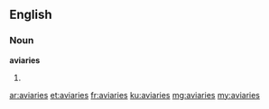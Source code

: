 ==English==

===Noun===
'''aviaries'''

# {{plural of|aviary}}

[[ar:aviaries]]
[[et:aviaries]]
[[fr:aviaries]]
[[ku:aviaries]]
[[mg:aviaries]]
[[my:aviaries]]